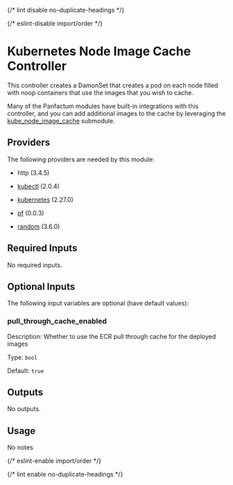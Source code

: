 
{/* lint disable no-duplicate-headings */}

{/* eslint-disable import/order */}

<ModuleHeader name="kube_node_image_cache_controller" sourceHref="https://github.com/Panfactum/stack/tree/__PANFACTUM_VERSION_EDGE__/packages/infrastructure/kube_node_image_cache_controller" status="stable" type="direct" />

# Kubernetes Node Image Cache Controller

This controller creates a DamonSet that creates a pod on each node filled with noop containers that use the images
that you wish to cache.

Many of the Panfactum modules have built-in integrations with this controller, and you can add additional
images to the cache by leveraging the [kube\_node\_image\_cache](/docs/edge/reference/infrastructure-modules/submodule/kubernetes/kube_node_image_cache) submodule.

## Providers

The following providers are needed by this module:

* http (3.4.5)

* [kubectl](https://registry.terraform.io/providers/alekc/kubectl/2.0.4/docs) (2.0.4)

* [kubernetes](https://registry.terraform.io/providers/hashicorp/kubernetes/2.27.0/docs) (2.27.0)

* [pf](https://registry.terraform.io/providers/panfactum/pf/0.0.3/docs) (0.0.3)

* [random](https://registry.terraform.io/providers/hashicorp/random/3.6.0/docs) (3.6.0)

## Required Inputs

No required inputs.

## Optional Inputs

The following input variables are optional (have default values):

### pull\_through\_cache\_enabled

Description: Whether to use the ECR pull through cache for the deployed images

Type: `bool`

Default: `true`

## Outputs

No outputs.

## Usage

No notes

{/* eslint-enable import/order */}

{/* lint enable no-duplicate-headings */}
